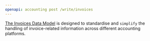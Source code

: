 ```yaml
---
openapi: accounting post /write/invoices
---
```


[The Invoices Data Model](https://docs.rootfi.dev/api-reference/invoices/overview) is designed to standardise and `simplify` the handling of invoice-related information across different accounting platforms.
